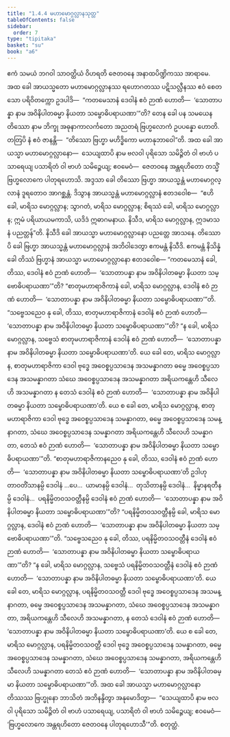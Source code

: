 ```yaml
---
title: "1.4.4 မဟာမောဂ္ဂလ္လာနသုတ္တ"
tableOfContents: false
sidebar:
  order: 7
type: "tipitaka"
basket: "su"
book: "a6"
---
```



<DynamicBreadcrumb />

<Division number="34" book="a6">

<Paragraph number="229" book="a6">
ဧကံ သမယံ ဘဂဝါ သာဝတ္ထိယံ ဝိဟရတိ ဇေတဝနေ အနာထပိဏ္ဍိကဿ အာရာမေ. အထ ခေါ အာယသ္မတော မဟာမောဂ္ဂလ္လာနဿ ရဟောဂတဿ ပဋိသလ္လီနဿ ဧဝံ စေတသော ပရိဝိတက္ကော ဥဒပါဒိ—  “ကတမေသာနံ ဒေဝါနံ ဧဝံ ဉာဏံ ဟောတိ—  ‘သောတာပန္နာ နာမ အဝိနိပါတဓမ္မာ နိယတာ သမ္ဗောဓိပရာယဏာ’”တိ? တေန ခေါ ပန သမယေန တိဿော နာမ ဘိက္ခု အဓုနာကာလင်္ကတော အညတရံ ဗြဟ္မလောကံ ဥပပန္နော ဟောတိ. တတြပိ နံ ဧဝံ ဇာနန္တိ—  “တိဿော ဗြဟ္မာ မဟိဒ္ဓိကော မဟာနုဘာဝေါ”တိ.
</Paragraph>

<Paragraph number="230" book="a6">
အထ ခေါ အာယသ္မာ မဟာမောဂ္ဂလ္လာနော—  သေယျထာပိ နာမ ဗလဝါ ပုရိသော သမိဉ္ဇိတံ ဝါ ဗာဟံ ပသာရေယျ ပသာရိတံ ဝါ ဗာဟံ သမိဉ္ဇေယျ; ဧဝမေဝံ—  ဇေတဝနေ အန္တရဟိတော တသ္မိံ ဗြဟ္မလောကေ ပါတုရဟောသိ. အဒ္ဒသာ ခေါ တိဿော ဗြဟ္မာ အာယသ္မန္တံ မဟာမောဂ္ဂလ္လာနံ ဒူရတောဝ အာဂစ္ဆန္တံ. ဒိသွာန အာယသ္မန္တံ မဟာမောဂ္ဂလ္လာနံ ဧတဒဝေါစ—  “ဧဟိ ခေါ, မာရိသ မောဂ္ဂလ္လာန; သွာဂတံ, မာရိသ မောဂ္ဂလ္လာန; စိရဿံ ခေါ, မာရိသ မောဂ္ဂလ္လာန; ဣမံ ပရိယာယမကာသိ, ယဒိဒံ ဣဓာဂမနာယ. နိသီဒ, မာရိသ မောဂ္ဂလ္လာန, ဣဒမာသနံ ပညတ္တန်”တိ. နိသီဒိ ခေါ အာယသ္မာ မဟာမောဂ္ဂလ္လာနော ပညတ္တေ အာသနေ. တိဿောပိ ခေါ ဗြဟ္မာ အာယသ္မန္တံ မဟာမောဂ္ဂလ္လာနံ အဘိဝါဒေတွာ ဧကမန္တံ နိသီဒိ. ဧကမန္တံ နိသိန္နံ ခေါ တိဿံ ဗြဟ္မာနံ အာယသ္မာ မဟာမောဂ္ဂလ္လာနော ဧတဒဝေါစ—
</Paragraph>

<Paragraph number="231" book="a6">
“ကတမေသာနံ ခေါ, တိဿ, ဒေဝါနံ ဧဝံ ဉာဏံ ဟောတိ—  ‘သောတာပန္နာ နာမ အဝိနိပါတဓမ္မာ နိယတာ သမ္ဗောဓိပရာယဏာ’”တိ? “စာတုမဟာရာဇိကာနံ ခေါ, မာရိသ မောဂ္ဂလ္လာန, ဒေဝါနံ ဧဝံ ဉာဏံ ဟောတိ—  ‘သောတာပန္နာ နာမ အဝိနိပါတဓမ္မာ နိယတာ သမ္ဗောဓိပရာယဏာ’”တိ.
</Paragraph>

<Paragraph number="232" book="a6">
“သဗ္ဗေသညေဝ နု ခေါ, တိဿ, စာတုမဟာရာဇိကာနံ ဒေဝါနံ ဧဝံ ဉာဏံ ဟောတိ—  ‘သောတာပန္နာ နာမ အဝိနိပါတဓမ္မာ နိယတာ သမ္ဗောဓိပရာယဏာ’”တိ? “န ခေါ, မာရိသ မောဂ္ဂလ္လာန, သဗ္ဗေသံ စာတုမဟာရာဇိကာနံ ဒေဝါနံ ဧဝံ ဉာဏံ ဟောတိ—  ‘သောတာပန္နာ နာမ အဝိနိပါတဓမ္မာ နိယတာ သမ္ဗောဓိပရာယဏာ’တိ. ယေ ခေါ တေ, မာရိသ မောဂ္ဂလ္လာန, စာတုမဟာရာဇိကာ ဒေဝါ ဗုဒ္ဓေ အဝေစ္စပ္ပသာဒေန အသမန္နာဂတာ ဓမ္မေ အဝေစ္စပ္ပသာဒေန အသမန္နာဂတာ သံဃေ အဝေစ္စပ္ပသာဒေန အသမန္နာဂတာ အရိယကန္တေဟိ သီလေဟိ အသမန္နာဂတာ န တေသံ ဒေဝါနံ ဧဝံ ဉာဏံ ဟောတိ—  ‘သောတာပန္နာ နာမ အဝိနိပါတဓမ္မာ နိယတာ သမ္ဗောဓိပရာယဏာ’တိ. ယေ စ ခေါ တေ, မာရိသ မောဂ္ဂလ္လာန, စာတုမဟာရာဇိကာ ဒေဝါ ဗုဒ္ဓေ အဝေစ္စပ္ပသာဒေန သမန္နာဂတာ, ဓမ္မေ အဝေစ္စပ္ပသာဒေန သမန္နာဂတာ, သံဃေ အဝေစ္စပ္ပသာဒေန သမန္နာဂတာ အရိယကန္တေဟိ သီလေဟိ သမန္နာဂတာ, တေသံ ဧဝံ ဉာဏံ ဟောတိ—  ‘သောတာပန္နာ နာမ အဝိနိပါတဓမ္မာ နိယတာ သမ္ဗောဓိပရာယဏာ’”တိ.
</Paragraph>

<Paragraph number="233" book="a6">
“စာတုမဟာရာဇိကာနညေဝ နု ခေါ, တိဿ, ဒေဝါနံ ဧဝံ ဉာဏံ ဟောတိ—  ‘သောတာပန္နာ နာမ အဝိနိပါတဓမ္မာ နိယတာ သမ္ဗောဓိပရာယဏာ’တိ ဥဒါဟု တာဝတိံသာနမ္ပိ ဒေဝါနံ …ပေ…  ယာမာနမ္ပိ ဒေဝါနံ…  တုသိတာနမ္ပိ ဒေဝါနံ…  နိမ္မာနရတီနမ္ပိ ဒေဝါနံ…  ပရနိမ္မိတဝသဝတ္တီနမ္ပိ ဒေဝါနံ ဧဝံ ဉာဏံ ဟောတိ—  ‘သောတာပန္နာ နာမ အဝိနိပါတဓမ္မာ နိယတာ သမ္ဗောဓိပရာယဏာ’”တိ? “ပရနိမ္မိတဝသဝတ္တီနမ္ပိ ခေါ, မာရိသ မောဂ္ဂလ္လာန, ဒေဝါနံ ဧဝံ ဉာဏံ ဟောတိ—  ‘သောတာပန္နာ နာမ အဝိနိပါတဓမ္မာ နိယတာ သမ္ဗောဓိပရာယဏာ’”တိ.
</Paragraph>

<Paragraph number="234" book="a6">
“သဗ္ဗေသညေဝ နု ခေါ, တိဿ, ပရနိမ္မိတဝသဝတ္တီနံ ဒေဝါနံ ဧဝံ ဉာဏံ ဟောတိ—  ‘သောတာပန္နာ နာမ အဝိနိပါတဓမ္မာ နိယတာ သမ္ဗောဓိပရာယဏာ’”တိ? “န ခေါ, မာရိသ မောဂ္ဂလ္လာန, သဗ္ဗေသံ ပရနိမ္မိတဝသဝတ္တီနံ ဒေဝါနံ ဧဝံ ဉာဏံ ဟောတိ—  ‘သောတာပန္နာ နာမ အဝိနိပါတဓမ္မာ နိယတာ သမ္ဗောဓိပရာယဏာ’တိ. ယေ ခေါ တေ, မာရိသ မောဂ္ဂလ္လာန, ပရနိမ္မိတဝသဝတ္တီ ဒေဝါ ဗုဒ္ဓေ အဝေစ္စပ္ပသာဒေန အသမန္နာဂတာ, ဓမ္မေ အဝေစ္စပ္ပသာဒေန အသမန္နာဂတာ, သံဃေ အဝေစ္စပ္ပသာဒေန အသမန္နာဂတာ, အရိယကန္တေဟိ သီလေဟိ အသမန္နာဂတာ, န တေသံ ဒေဝါနံ ဧဝံ ဉာဏံ ဟောတိ—  ‘သောတာပန္နာ နာမ အဝိနိပါတဓမ္မာ နိယတာ သမ္ဗောဓိပရာယဏာ’တိ. ယေ စ ခေါ တေ, မာရိသ မောဂ္ဂလ္လာန, ပရနိမ္မိတဝသဝတ္တီ ဒေဝါ ဗုဒ္ဓေ အဝေစ္စပ္ပသာဒေန သမန္နာဂတာ, ဓမ္မေ အဝေစ္စပ္ပသာဒေန သမန္နာဂတာ, သံဃေ အဝေစ္စပ္ပသာဒေန သမန္နာဂတာ, အရိယကန္တေဟိ သီလေဟိ သမန္နာဂတာ တေသံ ဧဝံ ဉာဏံ ဟောတိ—  ‘သောတာပန္နာ နာမ အဝိနိပါတဓမ္မာ နိယတာ သမ္ဗောဓိပရာယဏာ’”တိ.
</Paragraph>

<Paragraph number="235" book="a6">
အထ ခေါ အာယသ္မာ မဟာမောဂ္ဂလ္လာနော တိဿဿ ဗြဟ္မုနော ဘာသိတံ အဘိနန္ဒိတွာ အနုမောဒိတွာ—  “သေယျထာပိ နာမ ဗလဝါ ပုရိသော သမိဉ္ဇိတံ ဝါ ဗာဟံ ပသာရေယျ, ပသာရိတံ ဝါ ဗာဟံ သမိဉ္ဇေယျ; ဧဝမေဝံ—  ‘ဗြဟ္မလောကေ အန္တရဟိတော ဇေတဝနေ ပါတုရဟောသီ’”တိ.

</Paragraph>
</Division>

<Paragraph number="236" type="center" book="a6">
စတုတ္ထံ.
</Paragraph>